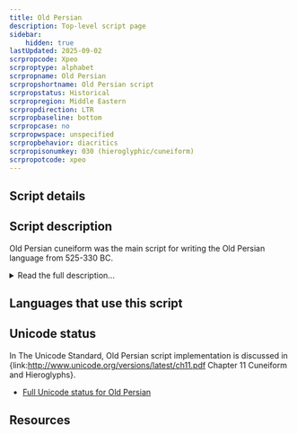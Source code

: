 ```yaml
---
title: Old Persian
description: Top-level script page
sidebar:
    hidden: true
lastUpdated: 2025-09-02
scrpropcode: Xpeo
scrproptype: alphabet
scrpropname: Old Persian
scrpropshortname: Old Persian script
scrpropstatus: Historical
scrpropregion: Middle Eastern
scrpropdirection: LTR
scrpropbaseline: bottom
scrpropcase: no
scrpropwspace: unspecified
scrpropbehavior: diacritics
scrpropisonumkey: 030 (hieroglyphic/cuneiform)
scrpropotcode: xpeo
---
```



## Script details

<ScriptDetails />

## Script description

Old Persian cuneiform was the main script for writing the Old Persian language from 525-330 BC.

<details>
<summary>Read the full description...</summary>Visually it resembles Sumero-Akkadian cuneiform; most of the letters are arrangements of between two and five horizontal, vertical or angle-shaped wedges. However, there appears to be no derivational relationship between the sound-to-symbol mapping of individual letters in the two scripts, nor has any other script been found which links the forms of the scripts. For this reason, Old Persian cuneiform is generally believed to have been an independent invention.

Old Persian was written from left to right and encoded three vowel ([a/a:], [i/i:] and [u/u:]) and twenty-two consonant sounds using three vowel and thirty-three consonant letters. Vowel length was generally not indicated; the exception to this was a long [a:] vowel. All vowels except for short [a] were written, so the script was essentially an alphabet, with some syllabic properties.

The twenty-two consonant signs were of two types. For thirteen consonant sounds, the following vowel sound was represented by the following vowel sign (or lack thereof). These consonants contained an inherent short 'a' vowel; when this vowel was missing its absence was not indicated in any way. So _p_ = [p] or [pa]. When the letter was followed by an _a_ letter, it indicated a long [a:] vowel: _p_+_a_ = [pa:] but _p_+_i_ = [pi] or [pi:] and _p_+_u_ = [pu] or [pu:]. The remaining nine consonant sounds each had a different shape depending on the quality of the following vowel. Of these, only 'd' and 'm' had three different forms to represent [-a/a:/Ø], [-i/i:] and [-u/u:]. The remaining seven letters only had a two-way distinction, either to distinguish [-u/u:] from [-a/a:/i/i:], or because only two of the three vowels were ever used after that particular consonant.

For those nine signs whose shape already implies the following vowel, the vowel was still written as a separate letter. So the sound [di/i:] was written with two letters _di_+_i_. This enabled diphthongs following one of these nine consonants to be easily expressed; _da_+_i_ represented [dai]. Diphthongs following one of the other thirteen consonants were a little more ambiguous; the letters _p_+_i_ could represent either [pi/i:] or [pai] because of the possible inherent 'a' vowel.

Some letters were subject to further orthographic rules; _n_ and (before stops) _m_ were not written at the end of a syllable, and _h_ was not written before _u_ or _m_. The vowel _i_ was generally not written after _h_.

In addition to the thirty-six phonetic letters, seven ideograms were used to represent common words or divine names, and there was a set of base numbers representing 1, 2, 10, 20, 100. These were added cumulatively with the biggest numbers to the left to represent other numbers, for example 5=2+2+1, 13=10+2+1, 60=20+20+20 etc.
</details>

## Languages that use this script

<WsList script='Xpeo' wsMax='5' />

## Unicode status

In The Unicode Standard, Old Persian script implementation is discussed in {link:http://www.unicode.org/versions/latest/ch11.pdf Chapter 11 Cuneiform and Hieroglyphs}.

- [Full Unicode status for Old Persian](/scrlang/unicode/xpeo-unicode.md)



## Resources

<ScriptResources detailSummary='seemore' />

